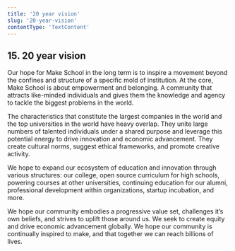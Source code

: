 ```yaml
---
title: '20 year vision'
slug: '20-year-vision'
contentType: 'TextContent'
---
```


## 15. 20 year vision

Our hope for Make School in the long term is to inspire a movement beyond the confines and structure
of a specific mold of institution. At the core, Make School is about empowerment and belonging. A
community that attracts like-minded individuals and gives them the knowledge and agency to tackle
the biggest problems in the world.

The characteristics that constitute the largest companies in the world and the top universities in
the world have heavy overlap. They unite large numbers of talented individuals under a shared
purpose and leverage this potential energy to drive innovation and economic advancement. They create
cultural norms, suggest ethical frameworks, and promote creative activity.

We hope to expand our ecosystem of education and innovation through various structures: our college,
open source curriculum for high schools, powering courses at other universities, continuing
education for our alumni, professional development within organizations, startup incubation, and
more.

We hope our community embodies a progressive value set, challenges it’s own beliefs, and strives to
uplift those around us. We seek to create equity and drive economic advancement globally. We hope
our community is continually inspired to make, and that together we can reach billions of lives.